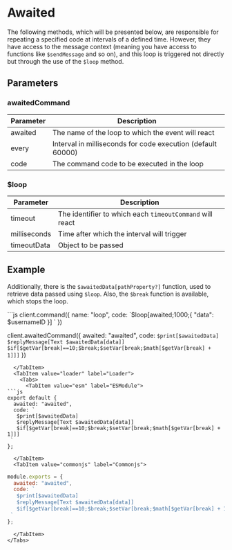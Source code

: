 # Awaited
The following methods, which will be presented below, are responsible for repeating a specified code at intervals of a defined time. However, they have access to the message context (meaning you have access to functions like `$sendMessage` and so on), and this loop is triggered not directly but through the use of the `$loop` method.

## Parameters

### awaitedCommand
| Parameter | Description |
| --------- | ----------- |
| awaited   | The name of the loop to which the event will react |
| every     | Interval in milliseconds for code execution (default 60000) |
| code      | The command code to be executed in the loop |

### $loop
| Parameter | Description |
| --------- | ----------- |
| timeout   | The identifier to which each `timeoutCommand` will react |
| milliseconds | Time after which the interval will trigger |
| timeoutData | Object to be passed |

## Example

Additionally, there is the `$awaitedData[pathProperty?]` function, used to retrieve data passed using `$loop`. Also, the `$break` function is available, which stops the loop.


<Tabs>
  <TabItem value="javascript" label="JavaScript">
```js
client.command({
   name: "loop",
   code: `$loop[awaited;1000;{ "data": $usernameID }]
  `
})
 
client.awaitedCommand({
  awaited: "awaited",
  code: `
   $print[$awaitedData]
   $replyMessage[Text $awaitedData[data]]
   $if[$getVar[break]==10;$break;$setVar[break;$math[$getVar[break] + 1]]]
 `
})
```
  </TabItem>
  <TabItem value="loader" label="Loader">
    <Tabs>
      <TabItem value="esm" label="ESModule">
```js
export default {
  awaited: "awaited",
  code: `
   $print[$awaitedData]
   $replyMessage[Text $awaitedData[data]]
   $if[$getVar[break]==10;$break;$setVar[break;$math[$getVar[break] + 1]]]
 `
};
```
      </TabItem>
      <TabItem value="commonjs" label="Commonjs">
```js
module.exports = {
  awaited: "awaited",
  code: `
   $print[$awaitedData]
   $replyMessage[Text $awaitedData[data]]
   $if[$getVar[break]==10;$break;$setVar[break;$math[$getVar[break] + 1]]]
 `
};
```
      </TabItem>
    </Tabs>
  </TabItem>
</Tabs>